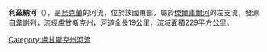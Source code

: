 '''利茲納河'''（{{lang-uk|Лізна}}），是[[烏克蘭|烏克蘭]]的河流，位於該國東部，屬於[[傑爾庫爾河|傑爾庫爾河]]的左支流，發源自[[韋謝列_(馬爾基夫卡區)|韋謝列]]，流經[[盧甘斯克州|盧甘斯克州]]，河道全長19公里，流域面積229平方公里。

{{DEFAULTSORT:Лізна}}
[[Category:盧甘斯克州河流|Category:盧甘斯克州河流]]


{{Ukraine-river-stub}}